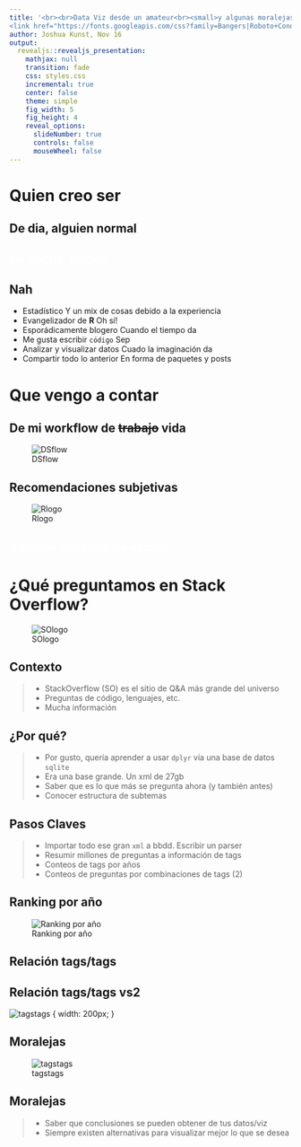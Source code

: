 ```yaml
---
title: '<br><br>Data Viz desde un amateur<br><small>y algunas moralejas</small>
<link href="https://fonts.googleapis.com/css?family=Bangers|Roboto+Condensed|Covered+By+Your+Grace" rel="stylesheet">'
author: Joshua Kunst, Nov 16
output:
  revealjs::revealjs_presentation:
    mathjax: null
    transition: fade
    css: styles.css
    incremental: true
    center: false
    theme: simple
    fig_width: 5
    fig_height: 4
    reveal_options:
      slideNumber: true
      controls: false
      mouseWheel: false
---
```


# Quien creo ser {.section-title-white .center data-background="http://cliparts.co/cliparts/8cE/bkB/8cEbkByXi.jpg"}

## De dia, alguien normal {data-background="http://i.giphy.com/l2JHVUriDGEtWOx0c.gif"}

## <span style="color:white">De noche, hacker</span> {data-background=#000 data-background-iframe="http://giphy.com/embed/YQitE4YNQNahy"}

## Nah

- Estadístico <span>Y un mix de cosas debido a la experiencia</span>
- Evangelizador de **R** <span>Oh sí!</span>
- Esporádicamente blogero <span>Cuando el tiempo da</span>
- Me gusta escribir `código` <span>Sep</span>
- Analizar y visualizar datos <span>Cuado la imaginación da</span>
- Compartir todo lo anterior <span>En forma de paquetes y posts</span>

# Que vengo a contar {.center}

## De mi workflow de <strike>trabajo</strike> vida

![DSflow](http://r4ds.had.co.nz/diagrams/data-science.png)

## Recomendaciones subjetivas 

![Rlogo](https://www.rstudio.com/wp-content/uploads/2015/01/Untitled.001.jpeg)

## <span style="color:white">Algunos post que he escrito</span> {data-background="https://3.bp.blogspot.com/-q5j3jizOL60/VV52DuTGcaI/AAAAAAAAIUQ/ZGG6FzWp0pw/s1600/tmhnks.gif"}

# ¿Qué preguntamos en Stack Overflow? {.center data-background="http://tableless.com.br/wp-content/uploads/2014/01/stackoverflow-portugues.jpg"}

![SOlogo](http://www.skrenta.com/images/stackoverflow.jpg)

## Contexto

> - StackOverflow (SO) es el sitio de Q&A más grande
del universo
> - Preguntas de código, lenguajes, etc. 
> - Mucha información


## ¿Por qué? 

> - Por gusto, quería aprender a usar `dplyr` vía una base de datos `sqlite`
> - Era una base grande. Un xml de 27gb 
> - Saber que es lo que más se pregunta ahora (y también antes)
> - Conocer estructura de subtemas


## Pasos Claves

> - Importar todo ese gran `xml` a bbdd. Escribir un parser
> - Resumir millones de preguntas a información de tags
> - Conteos de tags por años
> - Conteos de preguntas por combinaciones de tags (2)

## Ranking por año

![Ranking por año](http://jkunst.com/images/what-do-we-ask-in-stackoverflow/unnamed-chunk-9-1.png)

## Relación tags/tags {data-background-iframe="http://jkunst.com/htmlwidgets/tagoverflow.html"}

## Relación tags/tags vs2 

![tagstags](http://jkunst.com/images/what-do-we-ask-in-stackoverflow/unnamed-chunk-19-1.png) { width: 200px; }

## Moralejas

![tagstags](img/fallm.png)

## Moralejas

> - Saber que conclusiones se pueden obtener de tus datos/viz
> - Siempre existen alternativas para visualizar mejor lo que se desea
